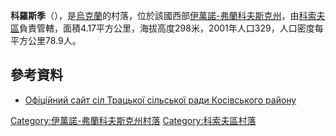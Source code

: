 {{coord|48|25|18|N|25|10|20|E|scale:30000|display=title}}

'''科羅斯季'''（{{lang-uk|Корости}}），是[[烏克蘭|烏克蘭]]的村落，位於該國西部[[伊萬諾-弗蘭科夫斯克州|伊萬諾-弗蘭科夫斯克州]]，由[[科索夫區|科索夫區]]負責管轄，面積4.17平方公里，海拔高度298米，2001年人口329，人口密度每平方公里78.9人。

==參考資料==
* [https://web.archive.org/web/20170413105152/http://trach.kosiv.net/ Офіційний сайт сіл Трацької сільської ради Косівського району]

{{DEFAULTSORT:Корости}}
[[Category:伊萬諾-弗蘭科夫斯克州村落|Category:伊萬諾-弗蘭科夫斯克州村落]]
[[Category:科索夫區村落|Category:科索夫區村落]]


{{IvanoFrankivsk-geo-stub}}